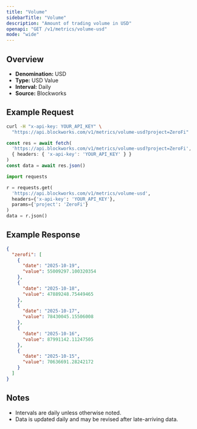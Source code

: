 ```yaml
---
title: "Volume"
sidebarTitle: "Volume"
description: "Amount of trading volume in USD"
openapi: "GET /v1/metrics/volume-usd"
mode: "wide"
---
```


## Overview

- **Denomination:** USD
- **Type:** USD Value
- **Interval:** Daily
- **Source:** Blockworks

## Example Request

<CodeGroup>

```bash cURL
curl -H "x-api-key: YOUR_API_KEY" \
  "https://api.blockworks.com/v1/metrics/volume-usd?project=ZeroFi"
```

```typescript TypeScript
const res = await fetch(
  'https://api.blockworks.com/v1/metrics/volume-usd?project=ZeroFi',
  { headers: { 'x-api-key': 'YOUR_API_KEY' } }
)
const data = await res.json()
```

```python Python
import requests

r = requests.get(
  'https://api.blockworks.com/v1/metrics/volume-usd',
  headers={'x-api-key': 'YOUR_API_KEY'},
  params={'project': 'ZeroFi'}
)
data = r.json()
```

</CodeGroup>

## Example Response

```json
{
  "zerofi": [
    {
      "date": "2025-10-19",
      "value": 55009297.100320354
    },
    {
      "date": "2025-10-18",
      "value": 47889248.75449465
    },
    {
      "date": "2025-10-17",
      "value": 78430045.15506008
    },
    {
      "date": "2025-10-16",
      "value": 87991142.11247505
    },
    {
      "date": "2025-10-15",
      "value": 70636691.28242172
    }
  ]
}
```

## Notes
- Intervals are daily unless otherwise noted.
- Data is updated daily and may be revised after late-arriving data.